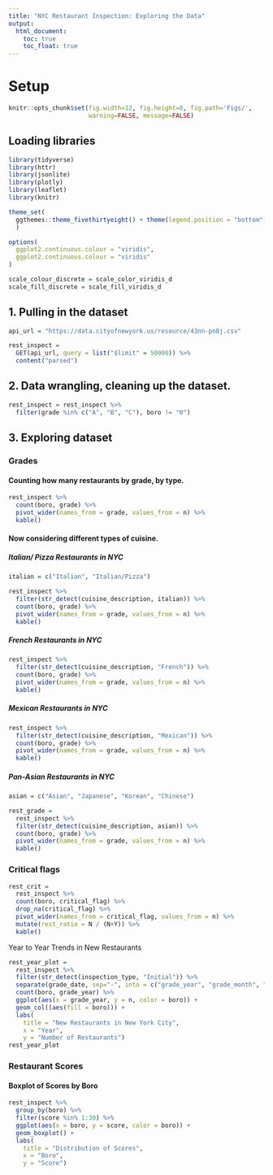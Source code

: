 ```yaml
---
title: "NYC Restaurant Inspection: Exploring the Data"
output: 
  html_document:
    toc: true
    toc_float: true
---
```


# Setup

```r
knitr::opts_chunk$set(fig.width=12, fig.height=8, fig.path='Figs/',
                      warning=FALSE, message=FALSE)
```

## Loading libraries 
```r
library(tidyverse)
library(httr)
library(jsonlite)
library(plotly)
library(leaflet)
library(knitr)

theme_set(
  ggthemes::theme_fivethirtyeight() + theme(legend.position = "bottom")
  )

options(
  ggplot2.continuous.colour = "viridis",
  ggplot2.continuous.colour = "viridis"
)

scale_colour_discrete = scale_color_viridis_d
scale_fill_discrete = scale_fill_viridis_d
```


## 1.  Pulling in the dataset
```r
api_url = "https://data.cityofnewyork.us/resource/43nn-pn8j.csv"

rest_inspect = 
  GET(api_url, query = list("$limit" = 50000)) %>% 
  content("parsed")
```

## 2.  Data wrangling, cleaning up the dataset.
```r
rest_inspect = rest_inspect %>% 
  filter(grade %in% c("A", "B", "C"), boro != "0")
```

## 3.  Exploring dataset

### Grades

#### Counting how many restaurants by grade, by type.

```r
rest_inspect %>% 
  count(boro, grade) %>% 
  pivot_wider(names_from = grade, values_from = n) %>% 
  kable() 
```

#### Now considering different types of cuisine.

##### Italian/ Pizza Restaurants in NYC

```r
italian = c("Italian", "Italian/Pizza")

rest_inspect %>% 
  filter(str_detect(cuisine_description, italian)) %>% 
  count(boro, grade) %>% 
  pivot_wider(names_from = grade, values_from = n) %>% 
  kable()
```

##### French Restaurants in NYC

```r
rest_inspect %>% 
  filter(str_detect(cuisine_description, "French")) %>% 
  count(boro, grade) %>% 
  pivot_wider(names_from = grade, values_from = n) %>% 
  kable()
```

##### Mexican Restaurants in NYC
```r
rest_inspect %>% 
  filter(str_detect(cuisine_description, "Mexican")) %>% 
  count(boro, grade) %>% 
  pivot_wider(names_from = grade, values_from = n) %>% 
  kable()
```

##### Pan-Asian Restaurants in NYC

```r
asian = c("Asian", "Japanese", "Korean", "Chinese")

rest_grade =
  rest_inspect %>% 
  filter(str_detect(cuisine_description, asian)) %>% 
  count(boro, grade) %>% 
  pivot_wider(names_from = grade, values_from = n) %>% 
  kable()
```

### Critical flags

```r
rest_crit = 
  rest_inspect %>%
  count(boro, critical_flag) %>%   
  drop_na(critical_flag) %>% 
  pivot_wider(names_from = critical_flag, values_from = n) %>% 
  mutate(rest_ratio = N / (N+Y)) %>% 
  kable()
```

Year to Year Trends in New Restaurants
```r
rest_year_plot = 
  rest_inspect %>% 
  filter(str_detect(inspection_type, "Initial")) %>% 
  separate(grade_date, sep="-", into = c("grade_year", "grade_month", "grade_day")) %>%
  count(boro, grade_year) %>% 
  ggplot(aes(x = grade_year, y = n, color = boro)) + 
  geom_col((aes(fill = boro))) +
  labs(
    title = "New Restaurants in New York City",
    x = "Year",
    y = "Number of Restaurants")
rest_year_plot
```

### Restaurant Scores

#### Boxplot of Scores by Boro

```r
rest_inspect %>% 
  group_by(boro) %>% 
  filter(score %in% 1:30) %>% 
  ggplot(aes(x = boro, y = score, color = boro)) +
  geom_boxplot() +
  labs(
    title = "Distribution of Scores",
    x = "Boro",
    y = "Score")
```



